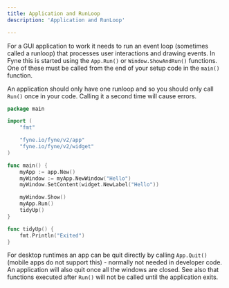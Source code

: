 ```yaml
---
title: Application and RunLoop
description: 'Application and RunLoop'

---
```


For a GUI application to work it needs to run an event loop
(sometimes called a runloop) that processes user interactions
and drawing events. In Fyne this is started using the `App.Run()`
or `Window.ShowAndRun()` functions. One of these must be called
from the end of your setup code in the `main()` function.

An application should only have one runloop and so you should only
call `Run()` once in your code. Calling it a second time will cause
errors.

```go
package main

import (
	"fmt"

	"fyne.io/fyne/v2/app"
	"fyne.io/fyne/v2/widget"
)

func main() {
	myApp := app.New()
	myWindow := myApp.NewWindow("Hello")
	myWindow.SetContent(widget.NewLabel("Hello"))

	myWindow.Show()
	myApp.Run()
	tidyUp()
}

func tidyUp() {
	fmt.Println("Exited")
}
```

For desktop runtimes an app can be quit directly by calling `App.Quit()`
(mobile apps do not support this) - normally not needed in developer code.
An application will also quit once all the windows are closed.
See also that functions executed after `Run()` will not be called
until the application exits.
